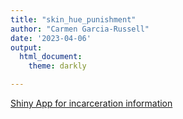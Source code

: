 ```yaml
---
title: "skin_hue_punishment"
author: "Carmen Garcia-Russell"
date: '2023-04-06'
output:
  html_document:
    theme: darkly

---
```


[Shiny App for incarceration information](https://49amdf-carmen-garcia.shinyapps.io/prisondatashiny3/)